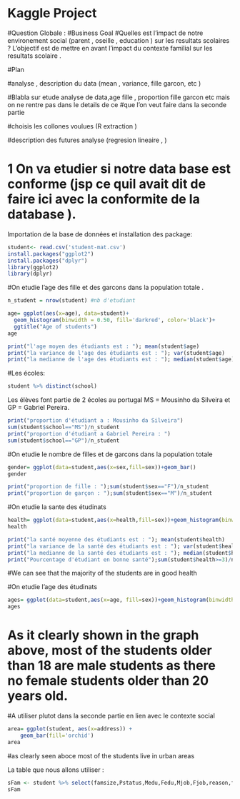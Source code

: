 # Kaggle Project

#Question Globale :
#Business Goal 
#Quelles est l'impact de notre environement social (parent , oseille , education ) sur  les resultats  scolaires ? L'objectif est de mettre en avant l'impact du contexte familial sur les resultats scolaire . 


#Plan 

#analyse , description du data (mean , variance, fille garcon, etc )

#Blabla sur etude analyse de data,age fille , proportion fille garcon etc mais on ne rentre pas dans le details de ce 
#que l'on veut faire dans la seconde partie   

#choisis les collones voulues (R extraction ) 

#description des futures analyse (regresion lineaire , )




# 1 On va etudier si notre data base est conforme (jsp ce quil avait dit de faire ici avec la conformite de la database ).

Importation de la base de données et installation des package:

```r
student<- read.csv('student-mat.csv')
install.packages("ggplot2")
install.packages("dplyr")
library(ggplot2)
library(dplyr)
```


#On etudie l'age  des fille et des garcons dans la population totale .

```r
n_student = nrow(student) #nb d'etudiant

age= ggplot(aes(x=age), data=student)+
  geom_histogram(binwidth = 0.50, fill='darkred', color='black')+
  ggtitle("Age of students")
age
```
```r
print("l'age moyen des étudiants est : "); mean(student$age)
print("la variance de l'age des étudiants est : "); var(student$age)
print("la medianne de l'age des étudiants est : "); median(student$age)
```

#Les écoles:
```r
student %>% distinct(school)
```
Les élèves font partie de 2 écoles au portugal MS = Mousinho da Silveira et GP = Gabriel Pereira.

```r
print("proportion d'étudiant a : Mousinho da Silveira")
sum(student$school=="MS")/n_student
print("proportion d'étudiant a Gabriel Pereira : ")
sum(student$school=="GP")/n_student

```


#On etudie le nombre de filles et de garcons dans la population totale 

```r
gender= ggplot(data=student,aes(x=sex,fill=sex))+geom_bar()
gender
```
```r
print("proportion de fille : ");sum(student$sex=="F")/n_student
print("proportion de garçon : ");sum(student$sex=="M")/n_student
```

#On etudie la sante des étudinats 

```r
health= ggplot(data=student,aes(x=health,fill=sex))+geom_histogram(binwidth=0.5, fill='salmon')
health
```
```r
print("la santé moyenne des étudiants est : "); mean(student$health)
print("la variance de la santé des étudiants est : "); var(student$health)
print("la medianne de la santé des étudiants est : "); median(student$health)
print("Pourcentage d'étudiant en bonne santé");sum(student$health>=3)/n_student

```

#We can see that the majority of the students are in good health




#On etudie l'age des étudinats 

```r
ages= ggplot(data=student,aes(x=age, fill=sex))+geom_histogram(binwidth=0.50)
ages
```

# As it clearly shown in the graph above, most of the students older than 18 are male students as there no female students older than 20 years old.


#A utiliser plutot dans la seconde partie en lien avec le contexte social 

```r
area= ggplot(student, aes(x=address)) +
    geom_bar(fill='orchid')
area 
```
#as clearly seen aboce most of the students live in urban areas



La table que nous allons utiliser :

```r
sFam <- student %>% select(famsize,Pstatus,Medu,Fedu,Mjob,Fjob,reason,famsup,famrel,G1,G2,G3)
sFam
```

